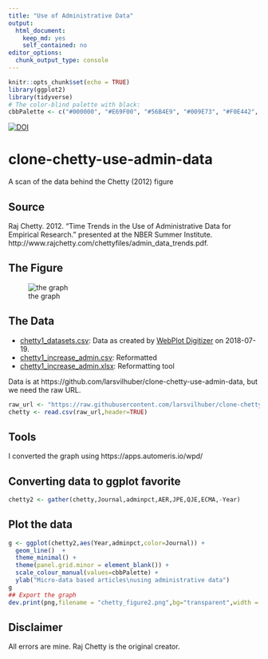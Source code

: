 ```yaml
---
title: "Use of Administrative Data"
output: 
  html_document: 
    keep_md: yes
    self_contained: no
editor_options: 
  chunk_output_type: console
---
```


```r
knitr::opts_chunk$set(echo = TRUE)
library(ggplot2)
library(tidyverse)
# The color-blind palette with black:
cbbPalette <- c("#000000", "#E69F00", "#56B4E9", "#009E73", "#F0E442", "#0072B2", "#D55E00", "#CC79A7")

```



[![DOI](https://zenodo.org/badge/DOI/10.5281/zenodo.1453337.svg)](https://doi.org/10.5281/zenodo.1453337)


# clone-chetty-use-admin-data
A scan of the data behind the Chetty (2012) figure

## Source

Raj Chetty. 2012. “Time Trends in the Use of Administrative Data for Empirical Research.” presented at the NBER Summer Institute. http://www.rajchetty.com/chettyfiles/admin_data_trends.pdf.

## The Figure

![the graph](Screen_Shot_2018-07-19_11.20.16.png "Figure 2")

## The Data

- [chetty1_datasets.csv](chetty1_datasets.csv): Data as created by [WebPlot Digitizer](https://apps.automeris.io/wpd/) on 2018-07-19.
- [chetty1_increase_admin.csv](chetty1_increase_admin.csv): Reformatted
- [chetty1_increase_admin.xlsx](chetty1_increase_admin.xlsx): Reformatting tool


Data is at 
https://github.com/larsvilhuber/clone-chetty-use-admin-data, but we need the raw URL.

```r
raw_url <- "https://raw.githubusercontent.com/larsvilhuber/clone-chetty-use-admin-data/master/chetty1_increase_admin.csv"
chetty <- read.csv(raw_url,header=TRUE)
```

## Tools
I converted the graph using 
https://apps.automeris.io/wpd/


## Converting data to ggplot favorite

```r
chetty2 <- gather(chetty,Journal,adminpct,AER,JPE,QJE,ECMA,-Year)
```

## Plot the data
```r
g <- ggplot(chetty2,aes(Year,adminpct,color=Journal)) + 
  geom_line()  + 
  theme_minimal() +
  theme(panel.grid.minor = element_blank()) +
  scale_colour_manual(values=cbbPalette) +
  ylab("Micro-data based articles\nusing administrative data") 
g
## Export the graph
dev.print(png,filename = "chetty_figure2.png",bg="transparent",width = 600, height=400, units = "px")
```

## Disclaimer

All errors are mine. Raj Chetty is the original creator.

